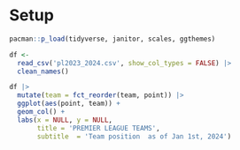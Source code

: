 # Setup


```r
pacman::p_load(tidyverse, janitor, scales, ggthemes)
```


```r
df <- 
  read_csv('pl2023_2024.csv', show_col_types = FALSE) |>
  clean_names()
```

```r
df |> 
  mutate(team = fct_reorder(team, point)) |> 
  ggplot(aes(point, team)) +
  geom_col() +
  labs(x = NULL, y = NULL, 
       title = 'PREMIER LEAGUE TEAMS',
       subtitle  = 'Team position  as of Jan 1st, 2024')
```

